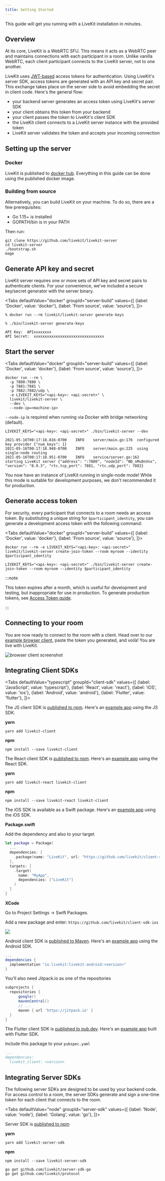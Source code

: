 ```yaml
---
title: Getting Started
---
```


This guide will get you running with a LiveKit installation in minutes.

## Overview

At its core, LiveKit is a WebRTC SFU. This means it acts as a WebRTC peer and maintains connections with each participant in a room. Unlike vanilla WebRTC, each client participant connects to the LiveKit server, not to one another.

LiveKit uses [JWT-based](https://en.wikipedia.org/wiki/JSON_Web_Token) access tokens for authentication. Using LiveKit's server SDK, access tokens are generated with an API key and secret pair. This exchange takes place on the server side to avoid embedding the secret in client code. Here's the general flow:

* your backend server generates an access token using LiveKit's server SDK
* your client obtains this token from your backend
* your client passes the token to LiveKit's client SDK
* the LiveKit client connects to a LiveKit server instance with the provided token
* LiveKit server validates the token and accepts your incoming connection

## Setting up the server

### Docker

LiveKit is published to [docker hub](https://hub.docker.com/r/livekit/livekit-server). Everything in this guide can be done using the published docker image.

### Building from source

Alternatively, you can build LiveKit on your machine. To do so, there are a few prerequisites:

* Go 1.15+ is installed
* GOPATH/bin is in your PATH

Then run:

```shell
git clone https://github.com/livekit/livekit-server
cd livekit-server
./bootstrap.sh
mage
```

## Generate API key and secret

LiveKit server requires one or more sets of API key and secret pairs to authenticate clients. For your convenience, we've included a secure key/secret generator with the server binary.

<Tabs
  defaultValue="docker"
  groupId="server-build"
  values={[
    {label: 'Docker', value: 'docker'},
    {label: 'From source', value: 'source'},
  ]}>
  <TabItem value="docker">

```shell
% docker run --rm livekit/livekit-server generate-keys
```

  </TabItem>
  <TabItem value="source">


```shell
% ./bin/livekit-server generate-keys
```

  </TabItem>
</Tabs>

```
API Key:  APIxxxxxxxx
API Secret:  xxxxxxxxxxxxxxxxxxxxxxxxxxxxxxxx
```

## Start the server

<Tabs
  defaultValue="docker"
  groupId="server-build"
  values={[
    {label: 'Docker', value: 'docker'},
    {label: 'From source', value: 'source'},
  ]}>
  <TabItem value="docker">

```shell
docker run --rm \
  -p 7880:7880 \
  -p 7881:7881 \
  -p 7882:7882/udp \
  -e LIVEKIT_KEYS="<api-key>: <api-secret>" \
  livekit/livekit-server \
  --dev \
  --node-ip=<machine-ip>
```

`--node-ip` is required when running via Docker with bridge networking (default).

  </TabItem>
  <TabItem value="source">

```shell
LIVEKIT_KEYS="<api-key>: <api-secret>" ./bin/livekit-server --dev
```

  </TabItem>
</Tabs>

```shell
2021-05-16T00:17:18.816-0700	INFO	server/main.go:176	configured key provider	{"num_keys": 1}
2021-05-16T00:17:18.948-0700	INFO	server/main.go:225	using single-node routing
2021-05-16T00:17:18.951-0700	INFO	service/server.go:162	starting LiveKit server	{"address": ":7880", "nodeId": "ND_nMu0nVnx", "version": "0.9.3", "rtc.tcp_port": 7881, "rtc.udp_port": 7882}
```

You now have an instance of LiveKit running in single-node mode! While this mode is suitable for development purposes, we don't recommended it for production.

## Generate access token

For security, every participant that connects to a room needs an access token. By substituting a unique string for `$participant_identity`, you can generate a development access token with the following command:

<Tabs
  defaultValue="docker"
  groupId="server-build"
  values={[
    {label: 'Docker', value: 'docker'},
    {label: 'From source', value: 'source'},
  ]}>
  <TabItem value="docker">

```shell
docker run --rm -e LIVEKIT_KEYS="<api-key>: <api-secret>" livekit/livekit-server create-join-token --room myroom --identity $participant_identity
```

  </TabItem>
  <TabItem value="source">

```shell
LIVEKIT_KEYS="<api-key>: <api-secret>" ./bin/livekit-server create-join-token --room myroom --identity $participant_identity
```

  </TabItem>
</Tabs>

:::note

This token expires after a month, which is useful for development and testing, but inappropriate for use in production. To generate production tokens, see [Access Token guide](/guides/access-tokens).

:::


## Connecting to your room

You are now ready to connect to the room with a client. Head over to our [example browser client](https://example.livekit.io/), paste the token you generated, and voilà! You are live with LiveKit.

![browser client screenshot](/img/getting-started/browser-client.png)

## Integrating Client SDKs

<Tabs
  defaultValue="typescript"
  groupId="client-sdk"
  values={[
    {label: 'JavaScript', value: 'typescript'},
    {label: 'React', value: 'react'},
    {label: 'iOS', value: 'ios'},
    {label: 'Android', value: 'android'},
    {label: 'Flutter', value: 'flutter'},
  ]}>

  <TabItem value="typescript">

The JS client SDK is [published to npm](https://www.npmjs.com/package/livekit-client).
Here's an [example app](https://github.com/livekit/client-sdk-js/blob/main/example/sample.ts) using the JS SDK.

**yarn**

```shell
yarn add livekit-client
```

**npm**

```shell
npm install --save livekit-client
```

  </TabItem>

  <TabItem value="react">

The React client SDK is [published to npm](https://www.npmjs.com/package/livekit-react).
Here's an [example app](https://github.com/livekit/livekit-react/tree/master/example) using the React SDK.

**yarn**

```shell
yarn add livekit-react livekit-client
```

**npm**

```shell
npm install --save livekit-react livekit-client
```

  </TabItem>

  <TabItem value="ios">

  The iOS SDK is available as a Swift package.
  Here's an [example app](https://github.com/livekit/ios-test-apps) using the iOS SDK.

  **Package.swift**

  Add the dependency and also to your target

  ```swift title="Package.swift"
  let package = Package(
    ...
    dependencies: [
      .package(name: "LiveKit", url: "https://github.com/livekit/client-sdk-ios.git", .upToNextMajor("version")),
    ],
    targets: [
      .target(
        name: "MyApp",
        dependencies: ["LiveKit"]
      )
    ]
  }
  ```

  **XCode**

  Go to Project Settings -> Swift Packages.

  Add a new package and enter: `https://github.com/livekit/client-sdk-ios`

  <img src={xcodeSwiftPackageImageUrl} height={400} width={678}/>

  </TabItem>

  <TabItem value="android">

Android client SDK is [published to Maven](https://search.maven.org/artifact/io.livekit/livekit-android).
Here's an [example app](https://github.com/livekit/client-sdk-android/tree/master/sample-app) using the Android SDK.

```groovy title="build.gradle"
...
dependencies {
  implementation "io.livekit:livekit-android:<version>"
}
```

You'll also need Jitpack.io as one of the repositories

```groovy
subprojects {
  repositories {
      google()
      mavenCentral()
      // ...
      maven { url 'https://jitpack.io' }
  }
}
```

  </TabItem>

  <TabItem value="flutter">

The Flutter client SDK is [published to pub.dev](https://pub.dev/packages/livekit_client).
Here's an [example app](https://github.com/livekit/client-sdk-flutter/tree/main/example) built with Flutter SDK.

Include this package to your `pubspec.yaml`

```yaml
...
dependencies:
  livekit_client: <version>
```

  </TabItem>

</Tabs>


## Integrating Server SDKs

The following server SDKs are designed to be used by your backend code. For access control to a room, the server SDKs generate and sign a one-time token for each client that connects to the room.

<Tabs
  defaultValue="node"
  groupId="server-sdk"
  values={[
    {label: 'Node', value: 'node'},
    {label: 'Golang', value: 'go'},
  ]}>
  <TabItem value="node">

  Server SDK is [published to npm](https://www.npmjs.com/package/livekit-server-sdk)

  **yarn**

  ```shell
  yarn add livekit-server-sdk
  ```

  **npm**

  ```shell
  npm install --save livekit-server-sdk
  ```

  </TabItem>

  <TabItem value="go">

  ```shell
  go get github.com/livekit/server-sdk-go
  go get github.com/livekit/protocol
  ```

  </TabItem>
</Tabs>
